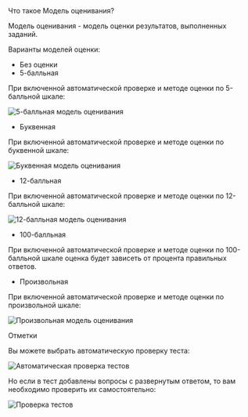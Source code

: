 
<AnchorHeading type="h1" id="evaluation-system">
  Что такое Модель оценивания?
</AnchorHeading>

Модель оценивания - модель оценки результатов, выполненных заданий.

Варианты моделей оценки:

- Без оценки
- 5-балльная

При включенной автоматической проверке и методе оценки по 5-балльной шкале:

<Image
  width={960}
  height={165}
  src="/assets/markdown/tests/5points-system.jpg"
  alt="5-балльная модель оценивания"
  noRatio
/>

- Буквенная

При включенной автоматической проверке и методе оценки по буквенной шкале:

<Image
  width={960}
  height={165}
  src="/assets/markdown/tests/letters-system.jpg"
  alt="Буквенная модель оценивания"
  noRatio
/>

- 12-балльная

При включенной автоматической проверке и методе оценки по 12-балльной шкале:

<Image
  width={960}
  height={165}
  src="/assets/markdown/tests/12points-system.jpg"
  alt="12-балльная модель оценивания"
  noRatio
/>

- 100-балльная

При включенной автоматической проверке и методе оценки по 100-балльной шкале оценка будет зависеть от процента правильных ответов.

- Произвольная

При включенной автоматической проверке и методе оценки по произвольной шкале:

<Image
  width={960}
  height={365}
  src="/assets/markdown/tests/arbitrary-system.jpg"
  alt="Произвольная модель оценивания"
  noRatio
/>

<AnchorHeading type="h2" id="grades">
  Отметки
</AnchorHeading>

Вы можете выбрать автоматическую проверку теста:

<Image
  width={960}
  height={86}
  src="/assets/markdown/tests/auto-evaluation.jpg"
  alt="Автоматическая проверка тестов"
  noRatio
/>

Но если в тест добавлены вопросы с развернутым ответом, то вам необходимо проверить их самостоятельно:

<Image
  width={960}
  height={140}
  src="/assets/markdown/tests/manual-evaluation.jpg"
  alt="Проверка тестов"
  noRatio
/>
